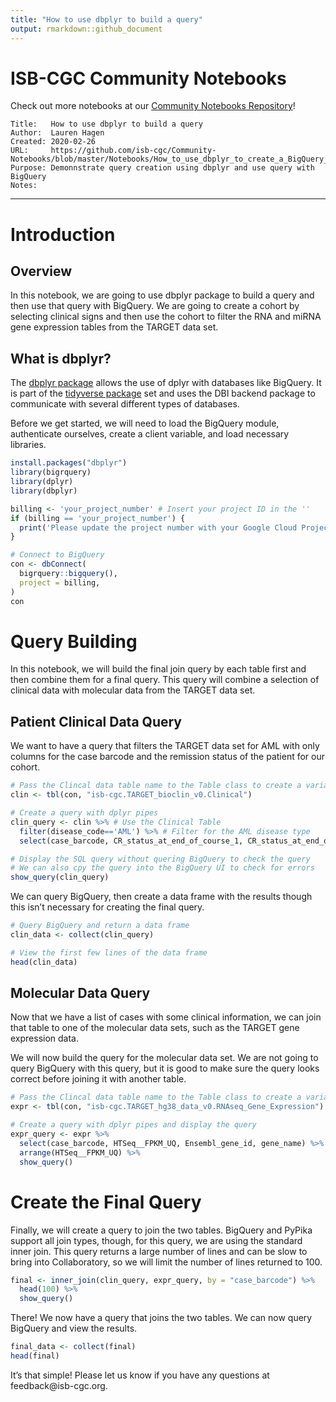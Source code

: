 ```yaml
---
title: "How to use dbplyr to build a query"
output: rmarkdown::github_document
---
```


# ISB-CGC Community Notebooks

Check out more notebooks at our [Community Notebooks Repository](https://github.com/isb-cgc/Community-Notebooks)!

```
Title:   How to use dbplyr to build a query
Author:  Lauren Hagen
Created: 2020-02-26
URL:     https://github.com/isb-cgc/Community-Notebooks/blob/master/Notebooks/How_to_use_dbplyr_to_create_a_BigQuery_SQL_query.Rmd
Purpose: Demonnstrate query creation using dbplyr and use query with BigQuery
Notes: 
```
***

# Introduction

## Overview

In this notebook, we are going to use dbplyr package to build a query and then use that query with BigQuery. We are going to create a cohort by selecting clinical signs and then use the cohort to filter the RNA and miRNA gene expression tables from the TARGET data set.

## What is dbplyr?

The [dbplyr package](https://dbplyr.tidyverse.org/articles/dbplyr.html) allows the use of dplyr with databases like BigQuery. It is part of the [tidyverse package](https://www.tidyverse.org/) set and uses the DBI backend package to communicate with several different types of databases.

Before we get started, we will need to load the BigQuery module, authenticate ourselves, create a client variable, and load necessary libraries.

```r
install.packages("dbplyr")
library(bigrquery)
library(dplyr)
library(dbplyr)
```

```r
billing <- 'your_project_number' # Insert your project ID in the ''
if (billing == 'your_project_number') {
  print('Please update the project number with your Google Cloud Project')
}
```

```r
# Connect to BigQuery
con <- dbConnect(
  bigrquery::bigquery(),
  project = billing,
)
con
```

# Query Building

In this notebook, we will build the final join query by each table first and then combine them for a final query. This query will combine a selection of clinical data with molecular data from the TARGET data set.

## Patient Clinical Data Query

We want to have a query that filters the TARGET data set for AML with only columns for the case barcode and the remission status of the patient for our cohort. 

```r
# Pass the Clincal data table name to the Table class to create a variable
clin <- tbl(con, "isb-cgc.TARGET_bioclin_v0.Clinical")
```

```r
# Create a query with dplyr pipes
clin_query <- clin %>% # Use the Clinical Table
  filter(disease_code=='AML') %>% # Filter for the AML disease type
  select(case_barcode, CR_status_at_end_of_course_1, CR_status_at_end_of_course_2) # Selected fields

# Display the SQL query without quering BigQuery to check the query
# We can also cpy the query into the BigQuery UI to check for errors
show_query(clin_query)
```

We can query BigQuery, then create a data frame with the results though this isn't necessary for creating the final query.

```r
# Query BigQuery and return a data frame
clin_data <- collect(clin_query)

# View the first few lines of the data frame
head(clin_data)
```

## Molecular Data Query

Now that we have a list of cases with some clinical information, we can join that table to one of the molecular data sets, such as the TARGET gene expression data.

We will now build the query for the molecular data set. We are not going to query BigQuery with this query, but it is good to make sure the query looks correct before joining it with another table.

```r
# Pass the Clincal data table name to the Table class to create a variable
expr <- tbl(con, "isb-cgc.TARGET_hg38_data_v0.RNAseq_Gene_Expression")
```

```r
# Create a query with dplyr pipes and display the query
expr_query <- expr %>%
  select(case_barcode, HTSeq__FPKM_UQ, Ensembl_gene_id, gene_name) %>%
  arrange(HTSeq__FPKM_UQ) %>%
  show_query()
```

# Create the Final Query

Finally, we will create a query to join the two tables. BigQuery and PyPika support all join types, though, for this query, we are using the standard inner join. This query returns a large number of lines and can be slow to bring into Collaboratory, so we will limit the number of lines returned to 100.

```r
final <- inner_join(clin_query, expr_query, by = "case_barcode") %>%
  head(100) %>%
  show_query()
```

There! We now have a query that joins the two tables. We can now query BigQuery and view the results.

```r
final_data <- collect(final)
head(final)
```

It's that simple! Please let us know if you have any questions at feedback@isb-cgc.org.
